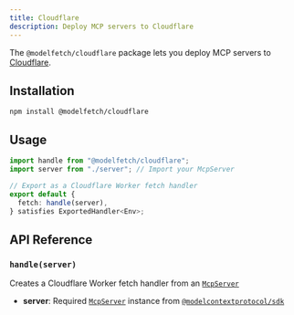 ```yaml
---
title: Cloudflare
description: Deploy MCP servers to Cloudflare
---
```


The `@modelfetch/cloudflare` package lets you deploy MCP servers to [Cloudflare](https://cloudflare.com).

## Installation

```npm title="Terminal"
npm install @modelfetch/cloudflare
```

## Usage

```typescript title="src/index.ts"
import handle from "@modelfetch/cloudflare";
import server from "./server"; // Import your McpServer

// Export as a Cloudflare Worker fetch handler
export default {
  fetch: handle(server),
} satisfies ExportedHandler<Env>;
```

## API Reference

### `handle(server)`

Creates a Cloudflare Worker fetch handler from an [`McpServer`](https://github.com/modelcontextprotocol/typescript-sdk?tab=readme-ov-file#server)

- **server**: Required [`McpServer`](https://github.com/modelcontextprotocol/typescript-sdk?tab=readme-ov-file#server) instance from [`@modelcontextprotocol/sdk`](https://github.com/modelcontextprotocol/typescript-sdk)
